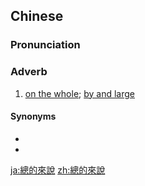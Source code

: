 {{also|总的来说}}
==Chinese==
{{zh-forms|s=总的来说}}

===Pronunciation===
{{zh-pron
|m=zǒngdeláishuō
|c=zung2 dik1 loi4 syut3
|cat=adv
}}

===Adverb===
{{zh-adv}}

# [[on the whole]]; [[by and large]]

====Synonyms====
* {{zh-l|大體上}}
* {{zh-l|大致上}}

[[ja:總的來說]]
[[zh:總的來說]]